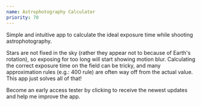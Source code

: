 ```yaml
---
name: Astrophotography Calculator
priority: 70
---
```


Simple and intuitive app to calculate the ideal exposure time while shooting astrophotography.

Stars are not fixed in the sky (rather they appear not to because of Earth's rotation), so exposing for too long will start showing motion blur. Calculating the correct exposure time on the field can be tricky, and many approximation rules (e.g.: 400 rule) are often way off from the actual value. This app just solves all of that!

Become an early access tester by clicking <ExternalLink text="here" href="https://play.google.com/apps/testing/io.github.sirpryderi.astrophotographycalculator" /> to receive the newest updates and help me improve the app.

<ExternalLink text="Google Play" href="https://play.google.com/store/apps/details?id=io.github.sirpryderi.astrophotographycalculator" icon="google-play" />
